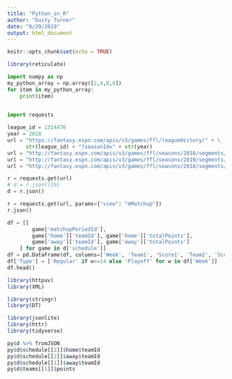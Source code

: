 ---
title: "Python_in_R"
author: "Dusty Turner"
date: "8/29/2019"
output: html_document
---

```{r setup, include=FALSE}
knitr::opts_chunk$set(echo = TRUE)
```

```{r}
library(reticulate)
```


```{python}
import numpy as np
my_python_array = np.array([2,4,6,8])
for item in my_python_array:
    print(item)
    

import requests

league_id = 1314476
year = 2018
url = "https://fantasy.espn.com/apis/v3/games/ffl/leagueHistory/" + \
      str(league_id) + "?seasonId=" + str(year)
url = "http://fantasy.espn.com/apis/v3/games/ffl/seasons/2018/segments/0/leagues/1314476?view=mDraftDetail&view=mLiveScoring&view=mMatchupScore&view=mPendingTransactions&view=mPositionalRatings&view=mSettings&view=mTeam&view=modular&view=mNav"
url = "http://fantasy.espn.com/apis/v3/games/ffl/seasons/2019/segments/0/leagues/89417258?view=mDraftDetail&view=mLiveScoring&view=mMatchupScore&view=mPendingTransactions&view=mPositionalRatings&view=mSettings&view=mTeam&view=modular&view=mNav&view=mMatchupScore"
url = "http://fantasy.espn.com/apis/v3/games/ffl/seasons/2018/segments/0/leagues/1314476?view=mMatchupScore"

r = requests.get(url)
# d = r.json()[0]    
d = r.json()    

r = requests.get(url, params={"view": "mMatchup"})
r.json()

df = [[
        game['matchupPeriodId'],
        game['home']['teamId'], game['home']['totalPoints'],
        game['away']['teamId'], game['away']['totalPoints']
    ] for game in d['schedule']]
df = pd.DataFrame(df, columns=['Week', 'Team1', 'Score1', 'Team2', 'Score2'])
df['Type'] = ['Regular' if w<=14 else 'Playoff' for w in df['Week']]
df.head()
```

```{r}
library(httpuv)
library(XML)

library(stringr)
library(DT)

library(jsonlite)
library(httr)
library(tidyverse)

py$d %>% fromJSON
py$d$schedule[[2]]$home$teamId
py$d$schedule[[2]]$away$teamId
py$d$schedule[[1]]$away$teamId
py$d$teams[[1]]$points
```



